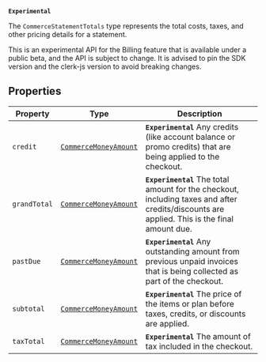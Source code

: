 **`Experimental`**

The `CommerceStatementTotals` type represents the total costs, taxes, and other pricing details for a statement.

This is an experimental API for the Billing feature that is available under a public beta, and the API is subject to change. It is advised to pin the SDK version and the clerk-js version to avoid breaking changes.

## Properties

| Property                             | Type                                                                             | Description                                                                                                                                  |
| ------------------------------------ | -------------------------------------------------------------------------------- | -------------------------------------------------------------------------------------------------------------------------------------------- |
| <a id="credit"></a> `credit`         | [`CommerceMoneyAmount`](/docs/references/javascript/types/commerce-money-amount) | **`Experimental`** Any credits (like account balance or promo credits) that are being applied to the checkout.                               |
| <a id="grandtotal"></a> `grandTotal` | [`CommerceMoneyAmount`](/docs/references/javascript/types/commerce-money-amount) | **`Experimental`** The total amount for the checkout, including taxes and after credits/discounts are applied. This is the final amount due. |
| <a id="pastdue"></a> `pastDue`       | [`CommerceMoneyAmount`](/docs/references/javascript/types/commerce-money-amount) | **`Experimental`** Any outstanding amount from previous unpaid invoices that is being collected as part of the checkout.                     |
| <a id="subtotal"></a> `subtotal`     | [`CommerceMoneyAmount`](/docs/references/javascript/types/commerce-money-amount) | **`Experimental`** The price of the items or plan before taxes, credits, or discounts are applied.                                           |
| <a id="taxtotal"></a> `taxTotal`     | [`CommerceMoneyAmount`](/docs/references/javascript/types/commerce-money-amount) | **`Experimental`** The amount of tax included in the checkout.                                                                               |
